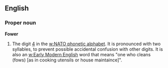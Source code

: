 ==English==

===Proper noun===
'''Fower'''
#The digit [[4]] in the [[w:NATO phonetic alphabet]]. It is pronounced with two syllables, to prevent possible accidental confusion with other digits. It is also an [[w:Early Modern English]] word that means "one who cleans (fows) [as in cooking utensils or house maintaince]".

{{stub}}